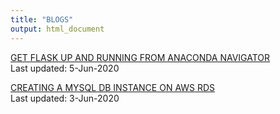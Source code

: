 ```yaml
---
title: "BLOGS"
output: html_document
---
```


[GET FLASK UP AND RUNNING FROM ANACONDA NAVIGATOR](2020-06-05_flask_install_anaconda.html)  
Last updated: 5-Jun-2020

[CREATING A MYSQL DB INSTANCE ON AWS RDS](2020-06-03_mysql_aws_rds.html)  
Last updated: 3-Jun-2020